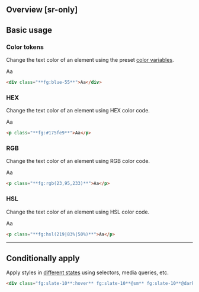 ## Overview [sr-only]
<Overview/>

## Basic usage
### Color tokens
Change the text color of an element using the preset [color variables](/docs/colors).
<Demo>
    <div className="fg:code-blue font:56 font:heavy">Aa</div>
</Demo>
```html
<div class="**fg:blue-55**">Aa</div>
```

### HEX
Change the text color of an element using HEX color code.
<Demo>
    <div className="fg:code-blue font:56 font:heavy">Aa</div>
</Demo>
```html
<p class="**fg:#175fe9**">Aa</p>
```

### RGB
Change the text color of an element using RGB color code.
<Demo>
    <div className="fg:code-blue font:56 font:heavy">Aa</div>
</Demo>
```html
<p class="**fg:rgb(23,95,233)**">Aa</p>
```

### HSL
Change the text color of an element using HSL color code.
<Demo>
    <div className="fg:code-blue font:56 font:heavy">Aa</div>
</Demo>
```html
<p class="**fg:hsl(219|83%|50%)**">Aa</p>
```

---

## Conditionally apply
Apply styles in [different states](/docs/states-and-queries) using selectors, media queries, etc.
```html
<div class="fg:slate-10**:hover** fg:slate-10**@sm** fg:slate-10**@dark** fg:slate-10**@print**">…</div>
```

